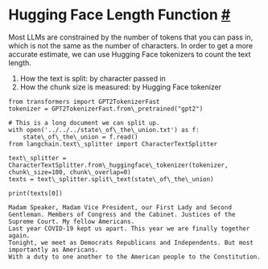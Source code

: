  Hugging Face Length Function
 [#](#hugging-face-length-function "Permalink to this headline")
===============================================================================================
 Most LLMs are constrained by the number of tokens that you can pass in, which is not the same as the number of characters. In order to get a more accurate estimate, we can use Hugging Face tokenizers to count the text length.
1. How the text is split: by character passed in
2. How the chunk size is measured: by Hugging Face tokenizer
```
from transformers import GPT2TokenizerFast
tokenizer = GPT2TokenizerFast.from\_pretrained("gpt2")
```
```
# This is a long document we can split up.
with open('../../../state\_of\_the\_union.txt') as f:
    state\_of\_the\_union = f.read()
from langchain.text\_splitter import CharacterTextSplitter
```
```
text\_splitter = CharacterTextSplitter.from\_huggingface\_tokenizer(tokenizer, chunk\_size=100, chunk\_overlap=0)
texts = text\_splitter.split\_text(state\_of\_the\_union)
```
```
print(texts[0])
```
```
Madam Speaker, Madam Vice President, our First Lady and Second Gentleman. Members of Congress and the Cabinet. Justices of the Supreme Court. My fellow Americans.  
Last year COVID-19 kept us apart. This year we are finally together again. 
Tonight, we meet as Democrats Republicans and Independents. But most importantly as Americans. 
With a duty to one another to the American people to the Constitution.
```